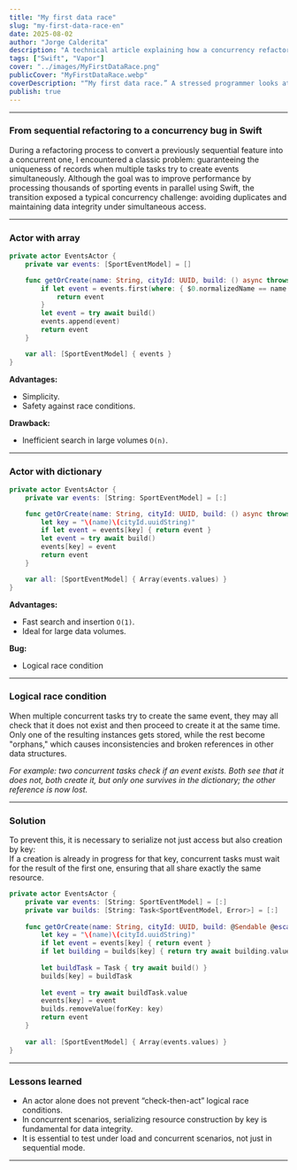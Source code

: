 ```yaml
---
title: "My first data race"
slug: "my-first-data-race-en"
date: 2025-08-02
author: "Jorge Calderita"
description: "A technical article explaining how a concurrency refactor in Swift led to a data race, and how to solve it using actor patterns."
tags: ["Swift", "Vapor"]
cover: "../images/MyFirstDataRace.png"
publicCover: "MyFirstDataRace.webp"
coverDescription: "“My first data race.” A stressed programmer looks at their laptop in distress, symbolizing the chaos of a concurrency bug in their code."
publish: true
---
```

---

### From sequential refactoring to a concurrency bug in Swift

During a refactoring process to convert a previously sequential feature into a concurrent one, I encountered a classic problem: guaranteeing the uniqueness of records when multiple tasks try to create events simultaneously. Although the goal was to improve performance by processing thousands of sporting events in parallel using Swift, the transition exposed a typical concurrency challenge: avoiding duplicates and maintaining data integrity under simultaneous access.

---

### Actor with array
```swift
private actor EventsActor {
    private var events: [SportEventModel] = []

    func getOrCreate(name: String, cityId: UUID, build: () async throws -> SportEventModel) async throws -> SportEventModel {
        if let event = events.first(where: { $0.normalizedName == name && $0.$city.id == cityId }) {
            return event
        }
        let event = try await build()
        events.append(event)
        return event
    }

    var all: [SportEventModel] { events }
}
```

**Advantages:**  
- Simplicity.  
- Safety against race conditions.

**Drawback:**  
- Inefficient search in large volumes `O(n)`.
---
### Actor with dictionary

```swift
private actor EventsActor {
    private var events: [String: SportEventModel] = [:]

    func getOrCreate(name: String, cityId: UUID, build: () async throws -> SportEventModel) async throws -> SportEventModel {
        let key = "\(name)\(cityId.uuidString)"
        if let event = events[key] { return event }
        let event = try await build()
        events[key] = event
        return event
    }

    var all: [SportEventModel] { Array(events.values) }
}
```

**Advantages:**  
- Fast search and insertion `O(1)`.  
- Ideal for large data volumes.

**Bug:**  
- Logical race condition

---
### Logical race condition

When multiple concurrent tasks try to create the same event, they may all check that it does not exist and then proceed to create it at the same time.  
Only one of the resulting instances gets stored, while the rest become "orphans," which causes inconsistencies and broken references in other data structures.

*For example: two concurrent tasks check if an event exists. Both see that it does not, both create it, but only one survives in the dictionary; the other reference is now lost.*

---
### Solution

To prevent this, it is necessary to serialize not just access but also creation by key:  
If a creation is already in progress for that key, concurrent tasks must wait for the result of the first one, ensuring that all share exactly the same resource.

```swift
private actor EventsActor {
    private var events: [String: SportEventModel] = [:]
    private var builds: [String: Task<SportEventModel, Error>] = [:]
    
    func getOrCreate(name: String, cityId: UUID, build: @Sendable @escaping () async throws -> SportEventModel) async throws -> SportEventModel {
        let key = "\(name)\(cityId.uuidString)"
        if let event = events[key] { return event }
        if let building = builds[key] { return try await building.value }
        
        let buildTask = Task { try await build() }
        builds[key] = buildTask
        
        let event = try await buildTask.value
        events[key] = event
        builds.removeValue(forKey: key)
        return event
    }
    
    var all: [SportEventModel] { Array(events.values) }
}
```

---

### Lessons learned

- An actor alone does not prevent “check-then-act” logical race conditions.
- In concurrent scenarios, serializing resource construction by key is fundamental for data integrity.
- It is essential to test under load and concurrent scenarios, not just in sequential mode.
---